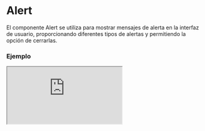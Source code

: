 
# Alert

El componente Alert se utiliza para mostrar mensajes de alerta en la interfaz de usuario, proporcionando diferentes tipos de alertas y permitiendo la opción de cerrarlas.

### Ejemplo

<Iframe minHeightIframe="30dvh" src="https://fenextjs-component-storybook.vercel.app/iframe.html?args=&id=component-alert--index&viewMode=story" />

### Importacion

Para importar el componente Alert, se puede hacer desde fenextjs

```tsx copy
import { Alert } from "fenextjs";
```

### Parametros

| Parametro | Tipo | Requerido | Default | Descripcion |
| --------- | ---- | --------- | ------- | ----------- |
| message | string | sí |  | El mensaje que se mostrará en el contenido de la alerta. |
| type | AlertType | sí |  | El tipo de alerta a mostrar, que puede estar relacionado con el estilo visual de la misma. |
| iconClose | ReactNode | no | \<Close /\> | El icono que se mostrará para cerrar la alerta. |
| onClose | function | no |  | Función que se ejecuta cuando se cierra la alerta. |
| className | string | no | "" | Clase personalizada para el componente de alerta. |
| data | any | no |  | Datos adicionales o metadatos que se pueden agregar al componente de alerta. |

### AlertType

Dependiendo del valor de 'AlertType', el estilo de la alerta sera diferente

| AlertType | Descripción |
| --- | --- |
| OK | Mensaje de exito. |
| ERROR | Mensaje de error. |
| NORMAL | Mensaje sin estatus específico. |
| WARNING | Mensaje de advertencia. |

### Storybook

Para ver el storybook del componente lo puede hacer con este [link](https://fenextjs-component-storybook.vercel.app/?path=/story/component-alert--index)

### Usos

- Básico

```tsx copy
<Alert message="This is an alert!" type="info" />
```

- Alerta con función de cierre

```tsx copy
<Alert message="Close this alert" type="warning" onClose={() => alert('¡Alerta cerró!')} />
```

- Alerta con icono personalizado

```tsx copy
<Alert message="Custom icon alert" type="error" iconClose={<CustomIcon />} />
```

